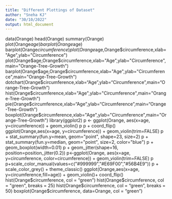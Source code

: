 ---
title: "Different Plottings of Dataset"
author: "Sneha KJ"
date: "30/10/2022"
output: html_document
---
data(Orange)
head(Orange)
summary(Orange)
plot(Orange$age)
barplot(Orange$age)
barplot(Orange$circumference)
plot(Orange$age,Orange$circumference,xlab="Age",ylab="Circumference")
plot(Orange$age,Orange$circumference,xlab="Age",ylab="Circumference",main="Orange-Tree-Growth")
barplot(Orange$age,Orange$circumference,xlab="Age",ylab="Circumference",main="Orange-Tree-Growth")
dotchart(Orange$circumference,xlab="Age",ylab="Circumference",main="Orange-Tree-Growth")
hist(Orange$circumference,xlab="Age",ylab="Circumference",main="Orange-Tree-Growth")
pie(Orange$circumference,xlab="Age",ylab="Circumference",main="Orange-Tree-Growth")
boxplot(Orange$circumference,xlab="Age",ylab="Circumference",main="Orange-Tree-Growth")
library(ggplot2)
p <- ggplot(Orange, aes(x=age, y=circumference)) + 
  geom_violin()
p
p + coord_flip()
ggplot(Orange,aes(x=age, y=circumference)) + 
  geom_violin(trim=FALSE)
p + stat_summary(fun.y=mean, geom="point", shape=23, size=2)
p + stat_summary(fun.y=median, geom="point", size=2, color="blue")
p + geom_boxplot(width=0.01)
p + geom_jitter(shape=16, position=position_jitter(0.2))
p<-ggplot(Orange, aes(x=age, y=circumference, color=circumference)) +
  geom_violin(trim=FALSE)
p
p+scale_color_manual(values=c("#999999","#E69F00","#56B4E9"))
p + scale_color_grey() + theme_classic()
ggplot(Orange,aes(x=age, y=circumference,fill=age)) +
geom_violin()+
coord_flip()
hist(Orange$circumference, col = "green") 
hist(Orange$circumference, col = "green", breaks = 25)
hist(Orange$circumference, col = "green", breaks = 50) 
boxplot(Orange$circumference, data=Orange, col = "green")
